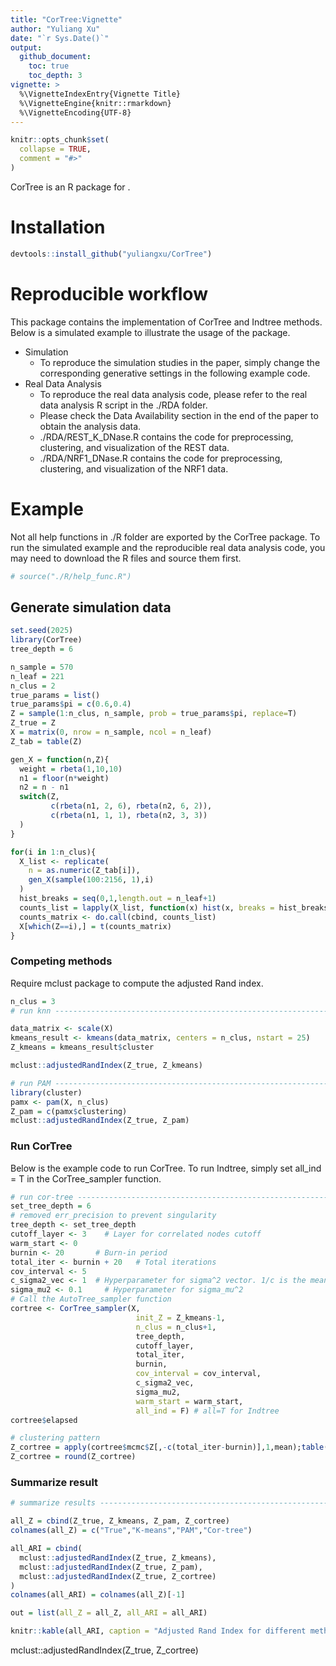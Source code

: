 ```yaml
---
title: "CorTree:Vignette"
author: "Yuliang Xu"
date: "`r Sys.Date()`"
output: 
  github_document:
    toc: true
    toc_depth: 3
vignette: >
  %\VignetteIndexEntry{Vignette Title}
  %\VignetteEngine{knitr::rmarkdown}
  %\VignetteEncoding{UTF-8}
---
```


```r
knitr::opts_chunk$set(
  collapse = TRUE,
  comment = "#>"
)

```

CorTree is an R package for \textit{A tree-based kernel for densities and its applications in clustering DNase-seq profiles}.

# Installation

```r
devtools::install_github("yuliangxu/CorTree")
```


# Reproducible workflow

This package contains the implementation of CorTree and Indtree methods. Below is a simulated example to illustrate the usage of the package.

* Simulation 
  * To reproduce the simulation studies in the paper, simply change the corresponding generative settings in the following example code.

* Real Data Analysis
  * To reproduce the real data analysis code, please refer to the real data analysis R script in the ./RDA folder.
  * Please check the Data Availability section in the end of the paper to obtain the analysis data.
  * ./RDA/REST_K_DNase.R contains the code for preprocessing, clustering, and visualization of the REST data.
  * ./RDA/NRF1_DNase.R contains the code for preprocessing, clustering, and visualization of the NRF1 data.

# Example

Not all help functions in ./R folder are exported by the CorTree package. To run the simulated example and the reproducible real data analysis code, you may need to download the R files and source them first.

```r

# source("./R/help_func.R")

```

## Generate simulation data

```r
set.seed(2025)
library(CorTree)
tree_depth = 6

n_sample = 570
n_leaf = 221
n_clus = 2
true_params = list()
true_params$pi = c(0.6,0.4)
Z = sample(1:n_clus, n_sample, prob = true_params$pi, replace=T)
Z_true = Z
X = matrix(0, nrow = n_sample, ncol = n_leaf)
Z_tab = table(Z)

gen_X = function(n,Z){
  weight = rbeta(1,10,10)
  n1 = floor(n*weight)
  n2 = n - n1
  switch(Z,
         c(rbeta(n1, 2, 6), rbeta(n2, 6, 2)),
         c(rbeta(n1, 1, 1), rbeta(n2, 3, 3)) 
  )
}

for(i in 1:n_clus){
  X_list <- replicate(
    n = as.numeric(Z_tab[i]),
    gen_X(sample(100:2156, 1),i)
  )
  hist_breaks = seq(0,1,length.out = n_leaf+1)
  counts_list = lapply(X_list, function(x) hist(x, breaks = hist_breaks, plot = FALSE)$counts)
  counts_matrix <- do.call(cbind, counts_list)
  X[which(Z==i),] = t(counts_matrix)
}


```

### Competing methods

Require mclust package to compute the adjusted Rand index.

```r

n_clus = 3
# run knn ---------------------------------------------------------------------

data_matrix <- scale(X)
kmeans_result <- kmeans(data_matrix, centers = n_clus, nstart = 25)
Z_kmeans = kmeans_result$cluster

mclust::adjustedRandIndex(Z_true, Z_kmeans)

# run PAM ---------------------------------------------------------------
library(cluster)
pamx <- pam(X, n_clus)
Z_pam = c(pamx$clustering)
mclust::adjustedRandIndex(Z_true, Z_pam)

```


### Run CorTree

Below is the example code to run CorTree. To run Indtree, simply set all_ind = T in the CorTree_sampler function.

```r
# run cor-tree ----------------------------------------------------------
set_tree_depth = 6
# removed err_precision to prevent singularity
tree_depth <- set_tree_depth
cutoff_layer <- 3    # Layer for correlated nodes cutoff
warm_start <- 0
burnin <- 20       # Burn-in period
total_iter <- burnin + 20   # Total iterations
cov_interval <- 5
c_sigma2_vec <- 1  # Hyperparameter for sigma^2 vector. 1/c is the mean
sigma_mu2 <- 0.1     # Hyperparameter for sigma_mu^2
# Call the AutoTree_sampler function
cortree <- CorTree_sampler(X, 
                            init_Z = Z_kmeans-1,
                            n_clus = n_clus+1, 
                            tree_depth, 
                            cutoff_layer, 
                            total_iter, 
                            burnin, 
                            cov_interval = cov_interval,
                            c_sigma2_vec, 
                            sigma_mu2,
                            warm_start = warm_start,
                            all_ind = F) # all=T for Indtree
cortree$elapsed

# clustering pattern
Z_cortree = apply(cortree$mcmc$Z[,-c(total_iter-burnin)],1,mean);table(Z_cortree)
Z_cortree = round(Z_cortree)
```

### Summarize result

```r

# summarize results ----------------------------------------------------------

all_Z = cbind(Z_true, Z_kmeans, Z_pam, Z_cortree)
colnames(all_Z) = c("True","K-means","PAM","Cor-tree")

all_ARI = cbind(
  mclust::adjustedRandIndex(Z_true, Z_kmeans),
  mclust::adjustedRandIndex(Z_true, Z_pam),
  mclust::adjustedRandIndex(Z_true, Z_cortree)
)
colnames(all_ARI) = colnames(all_Z)[-1]

out = list(all_Z = all_Z, all_ARI = all_ARI)

knitr::kable(all_ARI, caption = "Adjusted Rand Index for different methods", digits=2)

```


mclust::adjustedRandIndex(Z_true, Z_cortree)

